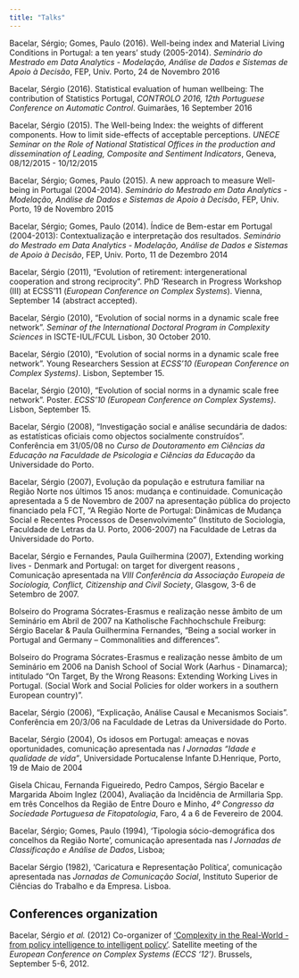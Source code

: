 ```yaml
---
title: "Talks"
---
```


Bacelar, Sérgio; Gomes, Paulo (2016). Well-being index and Material Living Conditions in Portugal: a ten years' study (2005-2014). *Seminário do Mestrado em Data Analytics - Modelação, Análise de Dados e Sistemas de Apoio à Decisão*, FEP, Univ. Porto,  24 de Novembro 2016  

Bacelar, Sérgio (2016). Statistical evaluation of human wellbeing: The contribution of Statistics Portugal, *CONTROLO 2016, 12th Portuguese Conference on Automatic Control*. Guimarães, 16 September 2016  

Bacelar, Sérgio (2015). The Well-being Index: the weights of different components. How to limit side-effects of acceptable perceptions. *UNECE Seminar on the Role of National Statistical Offices in the production and dissemination of Leading, Composite and Sentiment Indicators*, Geneva, 08/12/2015 - 10/12/2015  

Bacelar, Sérgio; Gomes, Paulo (2015). A new approach to measure Well-being in Portugal (2004-2014). *Seminário do Mestrado em Data Analytics - Modelação, Análise de Dados e Sistemas de Apoio à Decisão*, FEP, Univ. Porto,  19 de Novembro 2015  

Bacelar, Sérgio; Gomes, Paulo (2014). Índice de Bem-estar em Portugal (2004-2013): Contextualização e interpretação dos resultados. *Seminário do Mestrado em Data Analytics - Modelação, Análise de Dados e Sistemas de Apoio à Decisão*, FEP, Univ. Porto,  11 de Dezembro 2014  

Bacelar, Sérgio (2011), “Evolution of retirement: intergenerational cooperation and strong reciprocity”. PhD ‘Research in Progress Workshop (III) at ECSS’11 (*European Conference on Complex Systems*). Vienna, September 14 (abstract accepted).  

Bacelar, Sérgio (2010), “Evolution of social norms in a dynamic scale free network”. *Seminar of the International Doctoral Program in Complexity Sciences* in ISCTE-IUL/FCUL Lisbon, 30 October 2010.  

Bacelar, Sérgio (2010), “Evolution of social norms in a dynamic scale free network”. Young Researchers Session at *ECSS’10 (European Conference on Complex Systems)*. Lisbon, September 15.  

Bacelar, Sérgio (2010), “Evolution of social norms in a dynamic scale free network”. Poster. *ECSS’10 (European Conference on Complex Systems)*. Lisbon, September 15.  

Bacelar, Sérgio (2008), “Investigação social e análise secundária de dados: as estatísticas oficiais como objectos socialmente construídos”. Conferência em 31/05/08 no *Curso de Doutoramento em Ciências da Educação na Faculdade de Psicologia e Ciências da Educação* da Universidade do Porto.  

Bacelar, Sérgio (2007), Evolução da população e estrutura familiar na Região Norte nos últimos 15 anos: mudança e continuidade. Comunicação apresentada a 5 de Novembro de 2007 na apresentação pública do projecto financiado pela FCT, "A Região Norte de Portugal: Dinâmicas de Mudança Social e Recentes Processos de Desenvolvimento" (Instituto de Sociologia, Faculdade de Letras da U. Porto, 2006-2007) na Faculdade de Letras da Universidade do Porto.  

Bacelar, Sérgio e Fernandes, Paula Guilhermina (2007), Extending working lives - Denmark and Portugal: on target for divergent reasons , Comunicação apresentada na *VIII Conferência da Associação Europeia de Sociologia, Conflict, Citizenship and Civil Society*, Glasgow, 3-6 de Setembro de 2007.  

Bolseiro do Programa Sócrates-Erasmus e realização nesse âmbito de um Seminário em Abril de 2007 na Katholische Fachhochschule Freiburg: Sérgio Bacelar & Paula Guilhermina Fernandes, “Being a social worker in Portugal and Germany – Commonalities and differences”.  

Bolseiro do Programa Sócrates-Erasmus e realização nesse âmbito de um Seminário em 2006 na Danish School of Social Work (Aarhus - Dinamarca); intitulado “On Target, By the Wrong Reasons: Extending Working Lives in Portugal. (Social Work and Social Policies for older workers in a southern European country)”.  

Bacelar, Sérgio (2006), “Explicação, Análise Causal e Mecanismos Sociais”. Conferência em 20/3/06 na Faculdade de Letras da Universidade do Porto.  

Bacelar, Sérgio (2004), Os idosos em Portugal: ameaças e novas oportunidades, comunicação apresentada nas *I Jornadas “Idade e qualidade de vida"*, Universidade Portucalense Infante D.Henrique, Porto, 19 de Maio de 2004  

Gisela Chicau, Fernanda Figueiredo, Pedro Campos, Sérgio Bacelar e Margarida Aboim Inglez (2004), Avaliação da Incidência de Armillaria Spp. em três Concelhos da Região de Entre Douro e Minho, *4º Congresso da Sociedade Portuguesa de Fitopatologia*, Faro, 4 a 6 de Fevereiro de 2004.  

Bacelar, Sérgio; Gomes, Paulo (1994), 'Tipologia sócio-demográfica dos concelhos da Região Norte', comunicação apresentada nas *I Jornadas de Classificação e Análise de Dados*, Lisboa;  

Bacelar Sérgio (1982), 'Caricatura e Representação Política', comunicação apresentada nas *Jornadas de Comunicação Social*, Instituto Superior de Ciências do Trabalho e da Empresa. Lisboa.  

## Conferences organization

Bacelar, Sérgio *et al.* (2012) Co-organizer of ['Complexity in the Real-World - from policy intelligence to intelligent policy'](http://ecss2012.ulb.ac.be/satellite.php). Satellite meeting of the *European Conference on Complex Systems (ECCS '12')*. Brussels, September 5-6, 2012. 